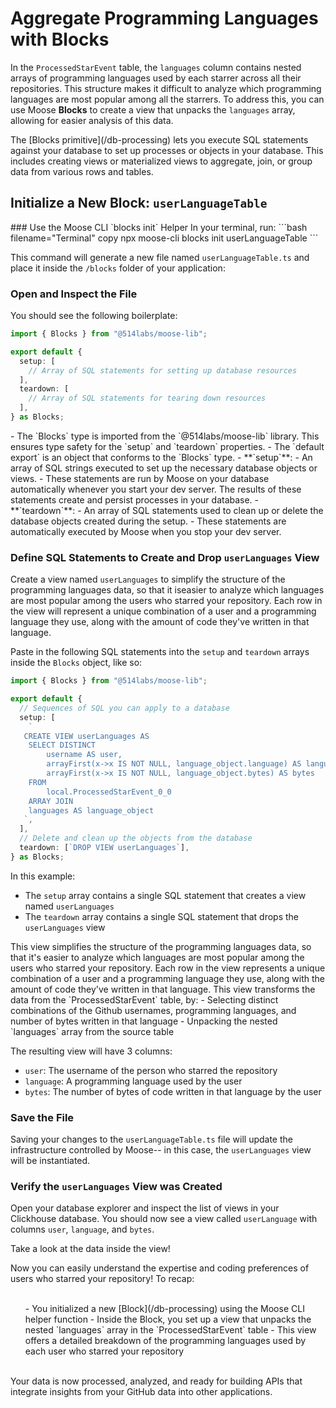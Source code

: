 
# Aggregate Programming Languages with Blocks

In the `ProcessedStarEvent` table, the `languages` column contains nested arrays of programming languages used by each starrer across all their repositories. This structure makes it difficult to analyze which programming languages are most popular among all the starrers. To address this, you can use Moose **Blocks** to create a view that unpacks the `languages` array, allowing for easier analysis of this data.

<Callout type="info" title="What are Blocks?">
  The [Blocks primitive](/db-processing) lets you execute SQL statements against
  your database to set up processes or objects in your database. This includes
  creating views or materialized views to aggregate, join, or group data from
  various rows and tables.
</Callout>

## Initialize a New Block: `userLanguageTable`

<Steps>
### Use the Moose CLI `blocks init` Helper
In your terminal, run:
```bash filename="Terminal" copy
npx moose-cli blocks init userLanguageTable
```

This command will generate a new file named `userLanguageTable.ts` and place it inside the `/blocks` folder of your application:

<FileTree>
  <FileTree.Folder name="app" open>
    <FileTree.Folder name="blocks" open>
      <FileTree.File name="userLanguageTable.ts" />
    </FileTree.Folder>
  </FileTree.Folder>
</FileTree>

### Open and Inspect the File

You should see the following boilerplate:

```ts filename="app/blocks/userLanguageTable.ts" copy
import { Blocks } from "@514labs/moose-lib";

export default {
  setup: [
    // Array of SQL statements for setting up database resources
  ],
  teardown: [
    // Array of SQL statements for tearing down resources
  ],
} as Blocks;
```

<Callout type="info" title="Blocks Structure">
  - The `Blocks` type is imported from the `@514labs/moose-lib` library. This
  ensures type safety for the `setup` and `teardown` properties. - The `default
  export` is an object that conforms to the `Blocks` type. - **`setup`**: - An
  array of SQL strings executed to set up the necessary database objects or
  views. - These statements are run by Moose on your database automatically
  whenever you start your dev server. The results of these statements create and
  persist processes in your database. - **`teardown`**: - An array of SQL
  statements used to clean up or delete the database objects created during the
  setup. - These statements are automatically executed by Moose when you stop
  your dev server.
</Callout>

### Define SQL Statements to Create and Drop `userLanguages` View

Create a view named `userLanguages` to simplify the structure of the programming languages data, so that it iseasier to analyze which languages are most popular among the users who starred your repository. Each row in the view will represent a unique combination of a user and a programming language they use, along with the amount of code they've written in that language.

Paste in the following SQL statements into the `setup` and `teardown` arrays inside the `Blocks` object, like so:

```ts filename="app/blocks/userLanguageTable.ts" copy
import { Blocks } from "@514labs/moose-lib";

export default {
  // Sequences of SQL you can apply to a database
  setup: [
    `
   CREATE VIEW userLanguages AS
    SELECT DISTINCT 
        username AS user, 
        arrayFirst(x->x IS NOT NULL, language_object.language) AS language, 
        arrayFirst(x->x IS NOT NULL, language_object.bytes) AS bytes 
    FROM 
        local.ProcessedStarEvent_0_0
    ARRAY JOIN 
    languages AS language_object
   `,
  ],
  // Delete and clean up the objects from the database
  teardown: [`DROP VIEW userLanguages`],
} as Blocks;
```

In this example:

- The `setup` array contains a single SQL statement that creates a view named `userLanguages`
- The `teardown` array contains a single SQL statement that drops the `userLanguages` view

<Callout type="info" title="Why Create a View?">
  This view simplifies the structure of the programming languages data, so that
  it's easier to analyze which languages are most popular among the users who
  starred your repository. Each row in the view represents a unique combination
  of a user and a programming language they use, along with the amount of code
  they've written in that language.
</Callout>

<ToggleBlock openText="Expand for Detailed Breakdown" closeText="Collapse Breakdown">
This view transforms the data from the `ProcessedStarEvent` table, by:
- Selecting distinct combinations of the Github usernames, programming languages, and number of bytes written in that language
- Unpacking the nested `languages` array from the source table

The resulting view will have 3 columns:

- `user`: The username of the person who starred the repository
- `language`: A programming language used by the user
- `bytes`: The number of bytes of code written in that language by the user
  </ToggleBlock>

### Save the File

Saving your changes to the `userLanguageTable.ts` file will update the infrastructure controlled by Moose-- in this case, the `userLanguages` view will be instantiated.

### Verify the `userLanguages` View was Created

Open your database explorer and inspect the list of views in your Clickhouse database. You should now see a view called `userLanguage` with columns `user`, `language`, and `bytes`.

Take a look at the data inside the view!

</Steps>

<Callout type="success">
  Now you can easily understand the expertise and coding preferences of users
  who starred your repository! To recap:
  <br /> <br />
  <ul>
    - You initialized a new [Block](/db-processing) using the Moose CLI helper
    function - Inside the Block, you set up a view that unpacks the nested
    `languages` array in the `ProcessedStarEvent` table - This view offers a
    detailed breakdown of the programming languages used by each user who
    starred your repository
  </ul>
  <br />
  Your data is now processed, analyzed, and ready for building APIs that
  integrate insights from your GitHub data into other applications.
</Callout>
